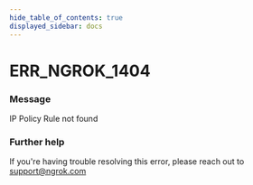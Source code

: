 ```yaml
---
hide_table_of_contents: true
displayed_sidebar: docs
---
```



# ERR_NGROK_1404

### Message
IP Policy Rule not found

<ErrorDetails error='err_ngrok_1404' />


### Further help
If you're having trouble resolving this error, please reach out to [support@ngrok.com](mailto:support@ngrok.com?subject=Help%20with%20ERR_NGROK_1404)

